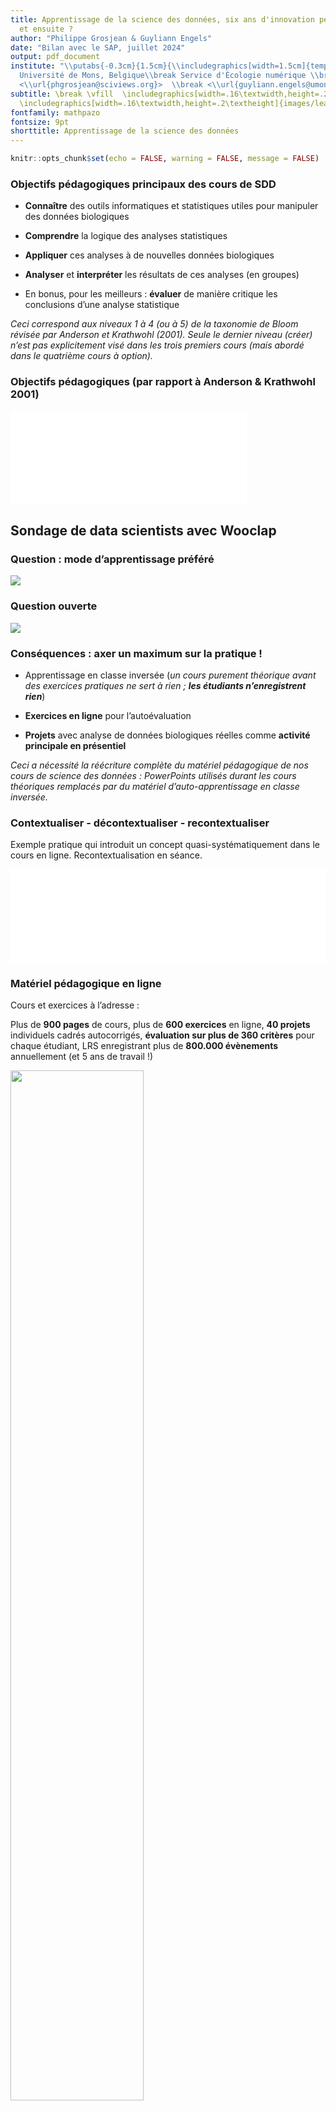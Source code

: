 ```yaml
---
title: Apprentissage de la science des données, six ans d'innovation pédagogique,
  et ensuite ?
author: "Philippe Grosjean & Guyliann Engels"
date: "Bilan avec le SAP, juillet 2024"
output: pdf_document
institute: "\\putabs{-0.3cm}{1.5cm}{\\includegraphics[width=1.5cm]{template/EcoNum-logo.pdf}}
  Université de Mons, Belgique\\break Service d'Écologie numérique \\break <\\url{philippe.grosjean@umons.ac.be}>,
  <\\url{phgrosjean@sciviews.org}>  \\break <\\url{guyliann.engels@umons.ac.be}>"
subtitle: \break \vfill  \includegraphics[width=.16\textwidth,height=.2\textheight]{template/biodatascience.png}
  \includegraphics[width=.16\textwidth,height=.2\textheight]{images/learnitr_800.png}
fontfamily: mathpazo
fontsize: 9pt
shorttitle: Apprentissage de la science des données
---
```


```r
knitr::opts_chunk$set(echo = FALSE, warning = FALSE, message = FALSE)
```

### Objectifs pédagogiques principaux des cours de SDD

-   **Connaître** des outils informatiques et statistiques utiles pour manipuler des données biologiques

-   **Comprendre** la logique des analyses statistiques

-   **Appliquer** ces analyses à de nouvelles données biologiques

-   **Analyser** et **interpréter** les résultats de ces analyses (en groupes)

-   En bonus, pour les meilleurs : **évaluer** de manière critique les conclusions d'une analyse statistique

*Ceci correspond aux niveaux 1 à 4 (ou à 5) de la taxonomie de Bloom révisée par Anderson et Krathwohl (2001). Seule le dernier niveau (créer) n'est pas explicitement visé dans les trois premiers cours (mais abordé dans le quatrième cours à option).*

### Objectifs pédagogiques (par rapport à Anderson & Krathwohl 2001)

![](images/bloom_revised.pdf){width="75%"}

## Sondage de data scientists avec Wooclap

### Question : mode d'apprentissage préféré

![](images/wooclap2.png)

### Question ouverte

![](images/wooclap3.png)

### Conséquences : axer un maximum sur la pratique !

-   Apprentissage en classe inversée (*un cours purement théorique avant des exercices pratiques ne sert à rien ; **les étudiants n'enregistrent rien***)

-   **Exercices en ligne** pour l'autoévaluation

-   **Projets** avec analyse de données biologiques réelles comme **activité principale en présentiel**

*Ceci a nécessité la réécriture complète du matériel pédagogique de nos cours de science des données : PowerPoints utilisés durant les cours théoriques remplacés par du matériel d'auto-apprentissage en classe inversée.*

### Contextualiser - décontextualiser - recontextualiser

Exemple pratique qui introduit un concept quasi-systématiquement dans le cours en ligne. Recontextualisation en séance.

![](images/cdr.pdf){width="100%"}

### Matériel pédagogique en ligne

Cours et exercices à l'adresse : [\alert{\underline{https://wp.sciviews.org}}](https://wp.sciviews.org)

Plus de **900 pages** de cours, plus de **600 exercices** en ligne, **40 projets** individuels cadrés autocorrigés, **évaluation sur plus de 360 critères** pour chaque étudiant, LRS enregistrant plus de **800.000 évènements** annuellement (et 5 ans de travail !)

\vfill

![](images/site_cours.png){width="65%"}

## Motiver et capter l'attention

### Exercices facultatifs - peu de participation

Cours de math, exercices interactifs en ligne proposés sans précautions particulières

![](images/participation_exercices_math_bab1.png){width="80%"}

### Participation - des solutions...

**Varier** le type d'exercices : \alert{H5P}

-   Plus de 50 types d'exercices différents, voir [https://h5p.org](https://h5p.org/)

\vfill

![](images/h5p_drag_words.png){width="100%"}

\vfill

\vfill

\vfill

### Participation - des solutions...

**Varier** le type d'exercices : **H5P** + \alert{learnr}

-   Tutoriels avec écriture de code R, voir <https://rstudio.github.io/learnr/>

\vfill

![](images/learnr.png){width="100%"}

\vfill

### Participation - des solutions...

**Varier** le type d'exercices : **H5P** + **learnr** + \alert{Shiny}

-   Démonstration de concepts statistiques avec <https://shiny.rstudio.com/>

![](images/shiny.png){width="80%"}

### Participation - des solutions...

-   Exercices directement **dans le cours en ligne**

![](images/h5p.png)

\vfill

### Participation - des solutions...

-   Exercices directement dans le cours en ligne

-   **Liste des exercices** à la fin de chaque module

![](images/list_ex.png){width="80%"}

### Participation - des solutions...

-   Exercices directement dans le cours en ligne

-   Liste des exercices à la fin de chaque module

-   **Points attribués à la réalisation des exercices** (exemple, 6% de la note finale)

![](images/carrot.png){width="60%"}

### Participation - des solutions...

-   Exercices directement dans le cours en ligne

-   Liste des exercices à la fin de chaque module

-   Points attribués à la réalisation des exercices (exemple, 6% de la note finale)

-   **Rapport de progression** en temps réel

![](images/progress_report.png){width="85%"}

### Participation - résultat

**Plus de 90%** de participation observée aux exercices en ligne de nos cours

![](images/test.pdf){width="80%"}

## Progressivité de l'apprentissage

### Progressivité : formation sur 4 années (200h présentiel, 500h total)

-   **SDD I** en Bab2 : 10 modules, 70h présentiel (avec remédiation), 7 ects
-   **SDD II** en Bab3 : 10 modules, 60h présentiel, 6 ects
-   **SDD III** en Ma1 : 5 modules, 30h présentiel, 3 ects
-   **SDD IV (option)** en Ma2 : 5 modules, 30h présentiel, 3 ects

![](images/processus.png)


### Progressivité : 4 niveaux de difficulté croissante

![](images/apprendre3.pdf){width="100%"}

### Progressivité : découpage en 30 modules

-   Chaque module est travaillé pendant **une semaine**

-   **Deux séances de 2h et de 4h** en présentiel, respectivement et 12 à 15h de travail au total pour l'étudiant (= 0.5 ECTS) par module

-   Un module **une semaine sur deux** pour laisser le temps aux étudiants de finaliser le précédent et de préparer le suivant

![](images/semaine_type.pdf){width="80%"}

### Évaluation continue

**Évaluation continue** prenant en compte **toute l'activité des étudiants** (>360 notes) :

-   Exercices N1 & 2 en distanciel
-   Projets individuels et en groupe
-   Une évaluations sommative par module

 

Répartition des points **particulièrement soignée** : motiver les étudiants sur les activités les plus importantes, mais sans rien négliger (*chaque* exercice donne des points) !

```r
ec <- data.frame(
  Niveau = c("Niveau 1", "Niveau 2", "Niveau 3", "Niveau 4", "Évaluations"),
  Type = c("Exercices H5P et shiny", "Tutoriels learnr", "Projets individuels cadrés", "Projets de groupe", "Interrogations & challenges"),
  Pourcentage = c("2%", "4%", "6%", "28%", "12% x 5"),
  Fraction = c(2, 4, 6, 28, 60)
)
library(flextable)
set_flextable_defaults(font.size = 14, background.color = "white")
flextable(ec) |>
  theme_booktabs() |>
  set_table_properties(width = 1) |>
  mk_par(j = 4, value = as_paragraph(
    minibar(value = Fraction,
      max = 100, height = .15, barcol = "darkred")), part = "body") |>
  set_header_labels(Fraction = "") |>
  autofit() |>
  plot(fit = "width", just = NULL)
```

## Recontextualisation (N3) = étape clé mais difficile

### Projets GitHub Classroom cadrés (N3)

![](images/github.png){width="70%"}

### Projets GitHub Classroom cadrés (N3)

-   **Instructions** sous forme de commentaires

\vfill

![](images/github_instructions2.png){width="80%"}

\vfill

### Projets GitHub Classroom cadrés (N3)

-   Instructions sous forme de commentaires

-   Interprétation par **sélection des phrases correctes**

![](images/github_select_answer.png){width="80%"}

### Projets GitHub Classroom cadrés (N3)

-   Instructions sous forme de commentaires

-   Interprétation par sélection des phrases correctes

-   **Évaluation semi-automatique** avec {testthat} + suggestions pour s'améliorer

![](images/github_testthat.png){width="80%"}

### Correction des projets (grilles critériées)

100 étudiants \* 10 projets \* 30 critères = 30.000 évaluations !

![](images/learnitgrid.png){width="100%"}

## Support SAP

### Évaluation souhaitée en séance

-   **Première séance :** explication de l'approche pédagogique en Bab2, *16/9/2024 13h30 - 15h30, salle Vaughan (De Vinci)*

\vfill

-   **Module type :** SDD II, module 2 (assez difficile), *21/10/2024 10h30 - 12h30 + 24/10/2024 8h15 à 12h30, salle Vaughan (De Vinci)*


### Questions et difficultés (1/4 litteratie & Bloom)

-   Faible niveau en **littératie** de certains étudiants
    * en **français** : incapables de comprendre et résumer une trentaine de pages de texte, habitués seulement à annoter des PowerPoints fournis par le prof
    * en **mathématiques** : difficultés à comprendre des concepts de base, des équations simples...
    * **numérique** : difficulté à utiliser un clavier, faire des actions simples (copier-coller, copie d'écran, recherche de mots dans un texte...)

*Comment leur faire prendre conscience et les aider ensuite ?* Pix ?

\vfill

-   Faible niveau par rapport à la **taxonomie de Bloom** (connaître et un peu comprendre) pour les autres cours

### Questions et difficultés (2/4 évaluation formative vs sommative)

-   Tous les exercices donnent des points (reconnaissance du travail), mais les N1-3 sont à visée formative

-   **Triche** possible (et facile en distanciel)

-   -> Réussite avec un **niveau trop faible**

-   **Note absorbante** mal perçue

-   **Points négatifs** mal perçus + "fliquage"

-   **Inutilité constatée du redoublement** *(impossible de varier les exercices chaque année)*

### Questions et difficultés (3/4 perception)

-   **Réticence des étudiants** face à une autre pédagogie, incompréhension de l'inexistance d'un rattrapage en seconde session

-   **Mauvaise perception de l'évaluation continue par les collègues** : séances obligatoires et pas d'examen en seconde session

\vfill

-   **Examen en seconde session ou pas ?** Cf. évaluation continue. *Si pas pousse les étudiants à travailler pendant l'année, mais très mal perçu.*


### Questions et difficultés (4/4 temps et reconnaissance institutionnelle)

-   **Temps énorme à la préparation** (mais l'essentiel est écrit maintenant)

-   **Temps énorme à la correction** (learnitgrid nous aide bien + projet d'évaluation par les pairs)

-   **Temps énorme au coaching** individuel des étudiants (favoriser l'entre-aide dans la classe)

-   **Aide inefficace de la DSI** (serveur LRS, plateforme LearnIt::R, calcul sur le cloud...)

-   Souhait de passer à l'**évaluation avec Moodle + Safe Exam Browser** au lieu des interros papier

-   **Reconnaissance indispensable du travail réalisé**, *ainsi que du rôle pionnier en biologie, voire en Faculté des Sciences à l'UMONS*

------------------------------------------------------------------------

```{=tex}
\begin{center}
\textbf{Liens utiles}
\end{center}
```
\centering

![](images/monkey2.jpg){width="20%"}

\vfill

**Plateforme pédagogique LearnIt::R** : [\underline{\alert{https://github.com/learnitr}}](https://github.com/learnitr)

*en cours d'élaboration sur base du code développé pour nos cours*

\vfill

-   Site web du cours : [\alert{https://wp.sciviews.org/}](https://wp.sciviews.org/)

-   Organisation GitHub du cours : [\alert{https://github.com/BioDataScience-Course}](https://github.com/BioDataScience-Course)
